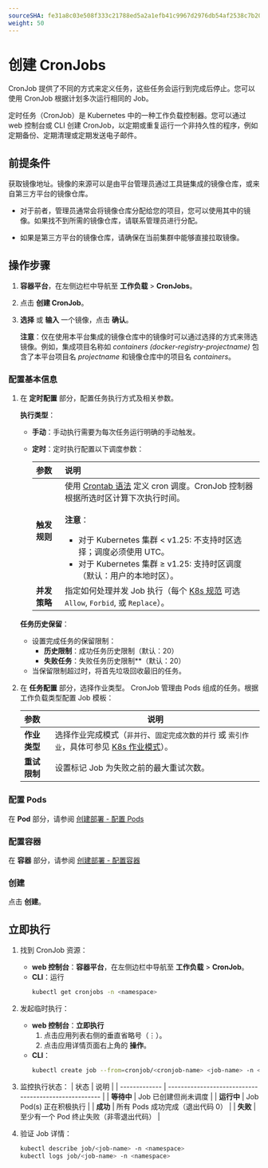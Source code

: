 ```yaml
---
sourceSHA: fe31a8c03e508f333c21788ed5a2a1efb41c9967d2976db54af2538c7b2053cd
weight: 50
---
```


# 创建 CronJobs

CronJob 提供了不同的方式来定义任务，这些任务会运行到完成后停止。您可以使用 CronJob 根据计划多次运行相同的 Job。

定时任务（CronJob）是 Kubernetes 中的一种工作负载控制器。您可以通过 web 控制台或 CLI 创建 CronJob，以定期或重复运行一个非持久性的程序，例如定期备份、定期清理或定期发送电子邮件。

## 前提条件

获取镜像地址。镜像的来源可以是由平台管理员通过工具链集成的镜像仓库，或来自第三方平台的镜像仓库。

- 对于前者，管理员通常会将镜像仓库分配给您的项目，您可以使用其中的镜像。如果找不到所需的镜像仓库，请联系管理员进行分配。

- 如果是第三方平台的镜像仓库，请确保在当前集群中能够直接拉取镜像。

## 操作步骤

1. **容器平台**，在左侧边栏中导航至 **工作负载** > **CronJobs**。

2. 点击 **创建 CronJob**。

3. **选择** 或 **输入** 一个镜像，点击 **确认**。

   **注意**：仅在使用本平台集成的镜像仓库中的镜像时可以通过选择的方式来筛选镜像。例如，集成项目名称如 *containers (docker-registry-projectname)* 包含了本平台项目名 *projectname* 和镜像仓库中的项目名 *containers*。

### 配置基本信息

1. 在 **定时配置** 部分，配置任务执行方式及相关参数。

   **执行类型**：

   - **手动**：手动执行需要为每次任务运行明确的手动触发。
   - **定时**：定时执行配置以下调度参数：

     | **参数**               | **说明**                                                                                                                                                                                                                                                                                                                                                                                                                                                                                                                                                     |
     | :--------------------- | :----------------------------------------------------------------------------------------------------------------------------------------------------------------------------------------------------------------------------------------------------------------------------------------------------------------------------------------------------------------------------------------------------------------------------------------------------------------------------------------------------------------------------------------------------------- |
     | **触发规则**           | 使用 [Crontab 语法](https://crontab.guru/) 定义 cron 调度。CronJob 控制器根据所选时区计算下次执行时间。 <br /><br />**注意**：<ul><li>对于 Kubernetes 集群 \< v1.25: 不支持时区选择；调度必须使用 UTC。</li><li>对于 Kubernetes 集群 ≥ v1.25: 支持时区调度（默认：用户的本地时区）。</li></ul>                                                                                              |
     | **并发策略**           | 指定如何处理并发 Job 执行（每个 [K8s 规范](https://kubernetes.io/docs/concepts/workloads/controllers/cron-jobs/#concurrency-policy) 可选 `Allow`, `Forbid`, 或 `Replace`）。                                                                                                                                                                                                                                                        |

   **任务历史保留**：

   - 设置完成任务的保留限制：
     - **历史限制**：成功任务历史限制（默认：20）
     - **失败任务**：失败任务历史限制\*\*（默认：20）
   - 当保留限制超过时，将首先垃圾回收最旧的任务。

2. 在 **任务配置** 部分，选择作业类型。
   CronJob 管理由 Pods 组成的任务。根据工作负载类型配置 Job 模板：

   | **参数**        | **说明**                                                                                                                                                                                                  |
   | :-------------- | ----------------------------------------------------------------------------------------------------------------------------------------- |
   | **作业类型**    | 选择作业完成模式（`非并行`、`固定完成次数的并行` 或 `索引作业`，具体可参见 [K8s 作业模式](https://kubernetes.io/docs/concepts/workloads/controllers/job/#job-patterns)）。 |
   | **重试限制**    | 设置标记 Job 为失败之前的最大重试次数。                                                                                                                                                        |

### 配置 Pods

在 **Pod** 部分，请参阅 [创建部署 - 配置 Pods](./deployment_create.mdx#configurepod)

### 配置容器

在 **容器** 部分，请参阅 [创建部署 - 配置容器](./deployment_create.mdx#configurecontainers)

### 创建

点击 **创建**。

## 立即执行

1. 找到 CronJob 资源：
   - **web 控制台**：**容器平台**，在左侧边栏中导航至 **工作负载** > **CronJob**。
   - **CLI**：运行
     ```bash
     kubectl get cronjobs -n <namespace>
     ```

2. 发起临时执行：
   - **web 控制台**：**立即执行**
     1. 点击应用列表右侧的垂直省略号（⋮）。
     2. 点击应用详情页面右上角的 **操作**。
   - **CLI**：
     ```bash
     kubectl create job --from=cronjob/<cronjob-name> <job-name> -n <namespace>
     ```

3. 监控执行状态：
   | 状态          | 说明                                                   |
   | ------------- | ----------------------------------------------------- |
   | **等待中**    | Job 已创建但尚未调度                                   |
   | **运行中**    | Job Pod(s) 正在积极执行                               |
   | **成功**      | 所有 Pods 成功完成（退出代码 0）                       |
   | **失败**      | 至少有一个 Pod 终止失败（非零退出代码）                |

4. 验证 Job 详情：
   ```bash
   kubectl describe job/<job-name> -n <namespace>
   kubectl logs job/<job-name> -n <namespace>
   ```
